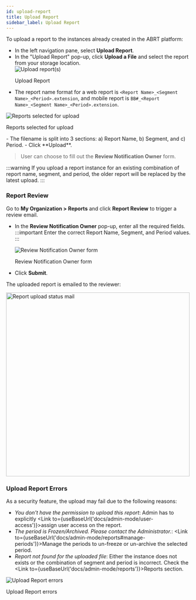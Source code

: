```yaml
---
id: upload-report
title: Upload Report
sidebar_label: Upload Report
---
```



To upload a report to the instances already created in the ABRT platform:
* In the left navigation pane, select **Upload Report**.
* In the "Upload Report" pop-up, click **Upload a File** and select the report from your storage location.
  <div class="center">
    <Zoom>
      <img
        alt="Upload report(s)"
        src={useBaseUrl("admin/upload-report.png")}
      />
    </Zoom>
    <p>Upload Report</p>
  </div>

 - The report name format for a web report is `<Report Name>_<Segment Name>_<Period>.extension`, and mobile report is `BB#_<Report Name>_<Segment Name>_<Period>.extension`.

  <div class="center">
    <Zoom>
      <img
        alt="Reports selected for upload"
        src={useBaseUrl("admin/upload-report-classify.png")}
      />
    </Zoom>
    <p>Reports selected for upload</p>
  </div>
 - The filename is split into 3 sections: a) Report Name, b) Segment, and c) Period.
- Click **Upload**.

> User can choose to fill out the **Review Notification Owner** form.

:::warning
If you upload a report instance for an existing combination of report name, segment, and period, the older report will be replaced by the latest upload.
:::

### Report Review

Go to **My Organization > Reports** and click **Report Review** to trigger a review email.

- In the **Review Notification Owner** pop-up, enter all the required fields.
:::important
Enter the correct Report Name, Segment, and Period values.
:::

  <div class="center">
    <Zoom>
      <img
        alt="Review Notification Owner form"
        src={useBaseUrl("admin/review-notification.png")}
      />
    </Zoom>
    <p>Review Notification Owner form</p>
  </div>
- Click **Submit**.

The uploaded report is emailed to the reviewer: 
  <div class="center">
    <Zoom>
      <img
	width="500"
        alt="Report upload status mail"
        src={useBaseUrl("admin/review-mail.png")}
      />
    </Zoom>
  </div>

### Upload Report Errors

As a security feature, the upload may fail due to the following reasons:
* <i id="error">You don't have the permission to upload this report</i>: Admin has to explicitly <Link to={useBaseUrl('docs/admin-mode/user-access')}>assign user access on the report</Link>.
* <i id="error">The period is Frozen/Archived. Please contact the Administrator.</i>: <Link to={useBaseUrl('docs/admin-mode/reports#manage-periods')}>Manage the periods</Link> to un-freeze or un-archive the selected period.
* <i id="error">Report not found for the uploaded file</i>: Either the instance does not exists or the combination of segment and period is incorrect. Check the <Link to={useBaseUrl('docs/admin-mode/reports')}>Reports</Link> section.

<div class="center">
  <Zoom>
     <img
        alt="Upload Report errors"
        src={useBaseUrl("admin/report-upload-errors.png")}
      />
  </Zoom>
  <p>Upload Report errors</p>
</div>


